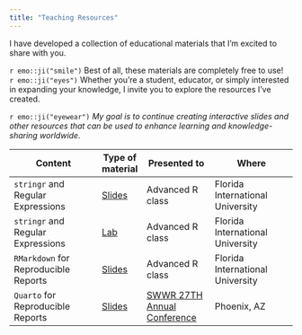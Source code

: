```yaml
---
title: "Teaching Resources"
---
```


I have developed a collection of educational materials that I'm excited to share with you. 


`r emo::ji("smile")` Best of all, these materials are completely free to use!     
`r emo::ji("eyes")`  Whether you're a student, educator, or simply interested in expanding your knowledge, I invite you to explore the resources I've created.   


`r emo::ji("eyewear")` *My goal is to continue creating interactive slides and other resources that can be used to enhance learning and knowledge-sharing worldwide.*

| Content                            | Type of material | Presented to                | Where                            |
| ---------------------------------- | ---------------- | --------------------------- | -------------------------------- |
| `stringr` and Regular Expressions    | [Slides](https://rpubs.com/ccani007/1002273)     | Advanced R class            | Florida International University |
| `stringr` and Regular Expressions    | [Lab](https://lcj9js-catalina-canizares.shinyapps.io/lab_str/?_ga=2.91765914.149069591.1678297151-1765971331.1678297151)              | Advanced R class            | Florida International University |
| `RMarkdown` for Reproducible Reports | [Slides](https://rpubs.com/ccani007/advancedR_rmarkdown)     | Advanced R class            | Florida International University |
| `Quarto` for Reproducible Reports                             | [Slides](https://rpubs.com/ccani007/991805)     | [SWWR 27TH Annual Conference](https://sswr.confex.com/sswr/2023/webprogram/Session13742.html) | Phoenix, AZ                      |